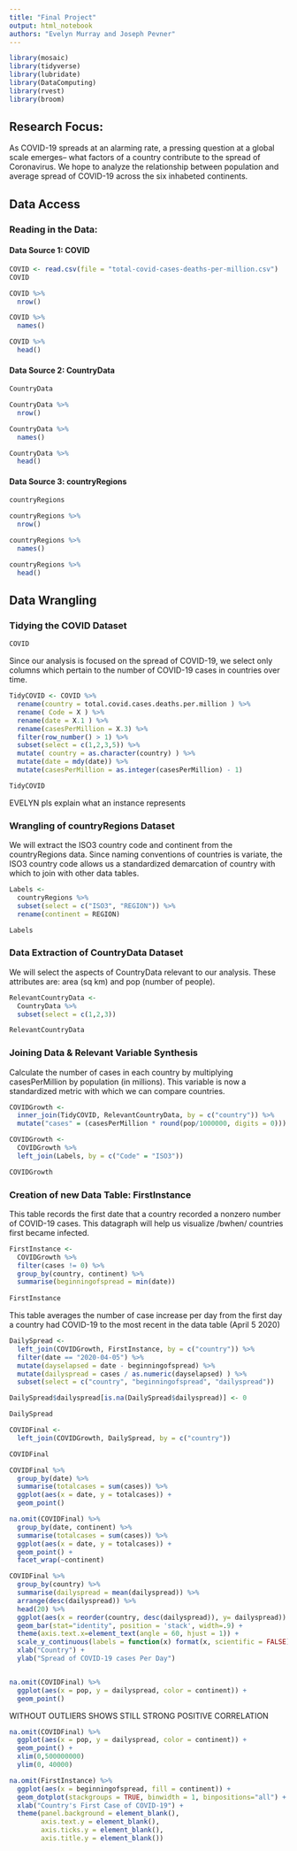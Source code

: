 ```yaml
---
title: "Final Project"
output: html_notebook
authors: "Evelyn Murray and Joseph Pevner"
---
```


```r
library(mosaic)
library(tidyverse)
library(lubridate)
library(DataComputing)
library(rvest)
library(broom)
```

## Research Focus:

As COVID-19 spreads at an alarming rate, a pressing question at a global scale emerges-- what factors of a country contribute to the spread of Coronavirus. We hope to analyze the relationship between population and average spread of COVID-19 across the six inhabeted continents.




## Data Access

### Reading in the Data:


#### Data Source 1: COVID
```r
COVID <- read.csv(file = "total-covid-cases-deaths-per-million.csv")
COVID
```

```r
COVID %>%
  nrow()
```
```r
COVID %>%
  names()
```
```r
COVID %>%
  head()
```



#### Data Source 2: CountryData
```r
CountryData
```

```r
CountryData %>%
  nrow()
```
```r
CountryData %>%
  names()
```
```r
CountryData %>%
  head()
```

#### Data Source 3: countryRegions

```r
countryRegions
```
```r
countryRegions %>%
  nrow()
```
```r
countryRegions %>%
  names()
```
```r
countryRegions %>%
  head()
```




## Data Wrangling

### Tidying the COVID Dataset

```r
COVID
```

Since our analysis is focused on the spread of COVID-19, we select only columns which pertain to the number of COVID-19 cases in countries over time.

```r
TidyCOVID <- COVID %>%
  rename(country = total.covid.cases.deaths.per.million ) %>%
  rename( Code = X ) %>%
  rename(date = X.1 ) %>%
  rename(casesPerMillion = X.3) %>%
  filter(row_number() > 1) %>%
  subset(select = c(1,2,3,5)) %>%
  mutate( country = as.character(country) ) %>%
  mutate(date = mdy(date)) %>%
  mutate(casesPerMillion = as.integer(casesPerMillion) - 1)


```


```r
TidyCOVID

```



EVELYN pls explain what an instance represents


### Wrangling of countryRegions Dataset

We will extract the ISO3 country code and continent from the countryRegions data. Since naming conventions of countries is variate, the ISO3 country code allows us a standardized demarcation of country with which to join with other data tables.

```r
Labels <-
  countryRegions %>%
  subset(select = c("ISO3", "REGION")) %>%
  rename(continent = REGION)

Labels

```


### Data Extraction of CountryData Dataset

We will select the aspects of CountryData relevant to our analysis. These attributes are: area (sq km) and pop (number of people).

```r

RelevantCountryData <-
  CountryData %>%
  subset(select = c(1,2,3))

RelevantCountryData
```

### Joining Data & Relevant Variable Synthesis

Calculate the number of cases in each country by multiplying casesPerMillion by population (in millions). This variable is now a standardized metric with which we can compare countries.
```r

COVIDGrowth <-
  inner_join(TidyCOVID, RelevantCountryData, by = c("country")) %>%
  mutate("cases" = (casesPerMillion * round(pop/1000000, digits = 0)))

COVIDGrowth <-
  COVIDGrowth %>%
  left_join(Labels, by = c("Code" = "ISO3"))

COVIDGrowth
```

### Creation of new Data Table: FirstInstance

This table records the first date that a country recorded a nonzero number of COVID-19 cases. This datagraph will help us visualize /bwhen/ countries first became infected.
```r

FirstInstance <-
  COVIDGrowth %>%
  filter(cases != 0) %>%
  group_by(country, continent) %>%
  summarise(beginningofspread = min(date))
  
FirstInstance


```




This table averages the number of case increase per day from the first day a country had COVID-19 to the most recent in the data table (April 5 2020)

```r

DailySpread <-
  left_join(COVIDGrowth, FirstInstance, by = c("country")) %>%
  filter(date == "2020-04-05") %>%
  mutate(dayselapsed = date - beginningofspread) %>%
  mutate(dailyspread = cases / as.numeric(dayselapsed) ) %>%
  subset(select = c("country", "beginningofspread", "dailyspread"))

DailySpread$dailyspread[is.na(DailySpread$dailyspread)] <- 0

DailySpread
```



```r

COVIDFinal <-
  left_join(COVIDGrowth, DailySpread, by = c("country"))

```



```r
COVIDFinal

```




```r

COVIDFinal %>%
  group_by(date) %>%
  summarise(totalcases = sum(cases)) %>%
  ggplot(aes(x = date, y = totalcases)) + 
  geom_point()

```
```r

na.omit(COVIDFinal) %>%
  group_by(date, continent) %>%
  summarise(totalcases = sum(cases)) %>%
  ggplot(aes(x = date, y = totalcases)) + 
  geom_point() +
  facet_wrap(~continent)

```



```r
  
COVIDFinal %>%
  group_by(country) %>%
  summarise(dailyspread = mean(dailyspread)) %>%
  arrange(desc(dailyspread)) %>%
  head(20) %>%
  ggplot(aes(x = reorder(country, desc(dailyspread)), y= dailyspread)) +
  geom_bar(stat="identity", position = 'stack', width=.9) +
  theme(axis.text.x=element_text(angle = 60, hjust = 1)) +
  scale_y_continuous(labels = function(x) format(x, scientific = FALSE)) +
  xlab("Country") +
  ylab("Spread of COVID-19 cases Per Day")



```






```r

na.omit(COVIDFinal) %>%
  ggplot(aes(x = pop, y = dailyspread, color = continent)) + 
  geom_point()


```



WITHOUT OUTLIERS SHOWS STILL STRONG POSITIVE CORRELATION

```r

na.omit(COVIDFinal) %>%
  ggplot(aes(x = pop, y = dailyspread, color = continent)) + 
  geom_point() +
  xlim(0,500000000)
  ylim(0, 40000)


```





```r

na.omit(FirstInstance) %>%
  ggplot(aes(x = beginningofspread, fill = continent)) +
  geom_dotplot(stackgroups = TRUE, binwidth = 1, binpositions="all") +
  xlab("Country's First Case of COVID-19") +
  theme(panel.background = element_blank(),
        axis.text.y = element_blank(),
        axis.ticks.y = element_blank(),
        axis.title.y = element_blank())
```





